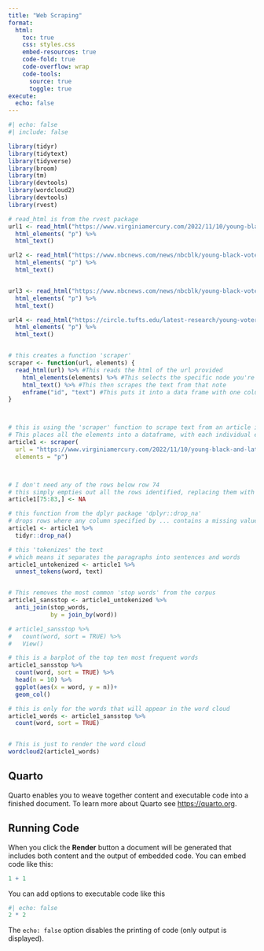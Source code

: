 ```yaml
---
title: "Web Scraping"
format: 
  html:
    toc: true
    css: styles.css
    embed-resources: true
    code-fold: true
    code-overflow: wrap
    code-tools: 
      source: true
      toggle: true
execute: 
  echo: false
---
```



```r
#| echo: false
#| include: false

library(tidyr)
library(tidytext)
library(tidyverse)
library(broom)
library(tm)
library(devtools)
library(wordcloud2)
library(devtools)
library(rvest)


```

```r


# read_html is from the rvest package
url1 <- read_html("https://www.virginiamercury.com/2022/11/10/young-black-and-latino-voters-seen-as-key-in-turning-back-midterm-red-wave/") %>%
  html_elements( "p") %>%
  html_text()

url2 <- read_html("https://www.nbcnews.com/news/nbcblk/young-black-voters-are-dominating-georgia-midterms-one-student-time-rcna50637") %>%
  html_elements( "p") %>%
  html_text()


url3 <- read_html("https://www.nbcnews.com/news/nbcblk/young-black-voters-are-dominating-georgia-midterms-one-student-time-rcna50637") %>%
  html_elements( "p") %>%
  html_text()

url4 <- read_html("https://circle.tufts.edu/latest-research/young-voters-2022-black-and-non-college-youth-were-underrepresented") %>%
  html_elements( "p") %>%
  html_text()


# this creates a function 'scraper'
scraper <- function(url, elements) {
  read_html(url) %>% #This reads the html of the url provided
    html_elements(elements) %>% #This selects the specific node you're looking to scrape
    html_text() %>% #This then scrapes the text from that note
    enframe("id", "text") #This puts it into a data frame with one column being id (or th
}



# this is using the 'scraper' function to scrape text from an article in the NYT
# This places all the elements into a dataframe, with each individual element placed in rows 
article1 <- scraper(
  url = "https://www.virginiamercury.com/2022/11/10/young-black-and-latino-voters-seen-as-key-in-turning-back-midterm-red-wave/",
  elements = "p")



# I don't need any of the rows below row 74
# this simply empties out all the rows identified, replacing them with 'NA'
article1[75:83,] <- NA

# this function from the dplyr package 'dplyr::drop_na' 
# drops rows where any column specified by ... contains a missing value
article1 <- article1 %>% 
  tidyr::drop_na()


```


```r

# this 'tokenizes' the text
# which means it separates the paragraphs into sentences and words
article1_untokenized <- article1 %>% 
  unnest_tokens(word, text)


# This removes the most common 'stop words' from the corpus
article1_sansstop <- article1_untokenized %>% 
  anti_join(stop_words,
            by = join_by(word))

# article1_sansstop %>% 
#   count(word, sort = TRUE) %>%
#   View()

# this is a barplot of the top ten most frequent words
article1_sansstop %>% 
  count(word, sort = TRUE) %>% 
  head(n = 10) %>% 
  ggplot(aes(x = word, y = n))+
  geom_col()

```


```r

# this is only for the words that will appear in the word cloud
article1_words <- article1_sansstop %>% 
  count(word, sort = TRUE)


# This is just to render the word cloud
wordcloud2(article1_words)


```



## Quarto

Quarto enables you to weave together content and executable code into a finished document. To learn more about Quarto see <https://quarto.org>.

## Running Code

When you click the **Render** button a document will be generated that includes both content and the output of embedded code. You can embed code like this:

```r
1 + 1
```

You can add options to executable code like this 

```r
#| echo: false
2 * 2
```

The `echo: false` option disables the printing of code (only output is displayed).
